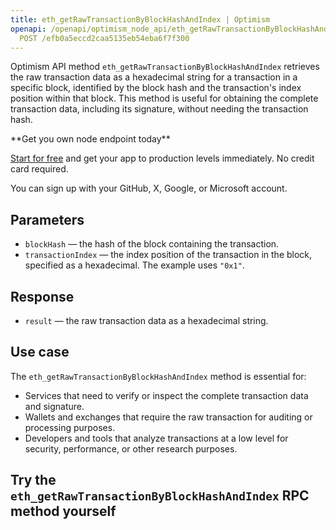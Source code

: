 ---
title: eth_getRawTransactionByBlockHashAndIndex | Optimism
openapi: /openapi/optimism_node_api/eth_getRawTransactionByBlockHashAndIndex.json
  POST /efb0a5eccd2caa5135eb54eba6f7f300
---

Optimism API method `eth_getRawTransactionByBlockHashAndIndex` retrieves the raw transaction data as a hexadecimal string for a transaction in a specific block, identified by the block hash and the transaction's index position within that block. This method is useful for obtaining the complete transaction data, including its signature, without needing the transaction hash.

<Check>
**Get you own node endpoint today**

[Start for free](https://console.chainstack.com/) and get your app to production levels immediately. No credit card required.

You can sign up with your GitHub, X, Google, or Microsoft account.
</Check>


## Parameters

* `blockHash` — the hash of the block containing the transaction.
* `transactionIndex` — the index position of the transaction in the block, specified as a hexadecimal. The example uses `"0x1"`.

## Response

* `result` — the raw transaction data as a hexadecimal string.

## Use case

The `eth_getRawTransactionByBlockHashAndIndex` method is essential for:

* Services that need to verify or inspect the complete transaction data and signature.
* Wallets and exchanges that require the raw transaction for auditing or processing purposes.
* Developers and tools that analyze transactions at a low level for security, performance, or other research purposes.

## Try the `eth_getRawTransactionByBlockHashAndIndex` RPC method yourself